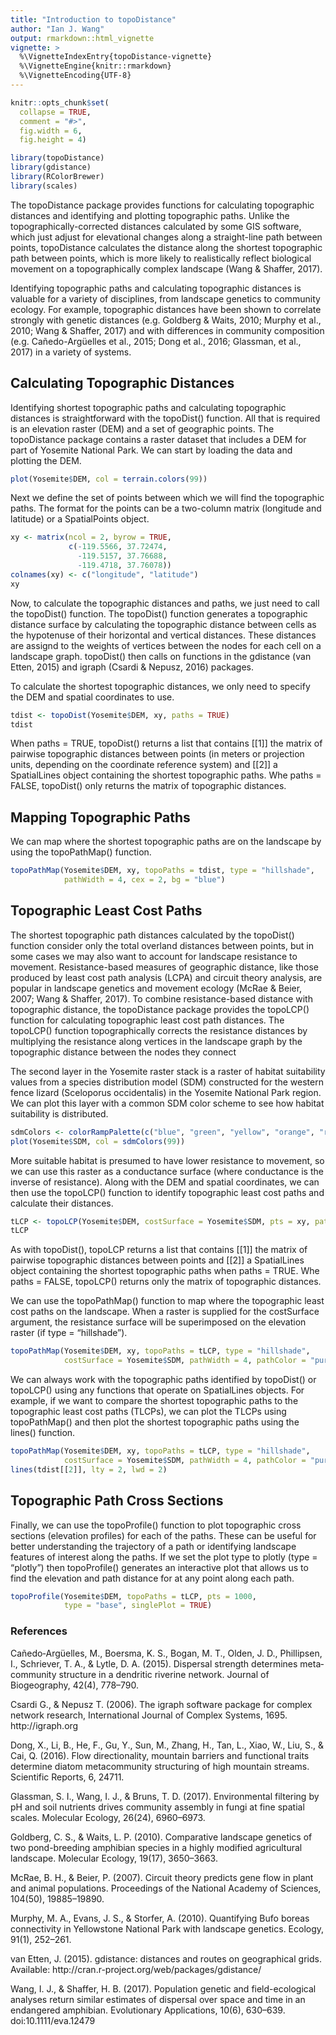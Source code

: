 ---
title: "Introduction to topoDistance"
author: "Ian J. Wang"
output: rmarkdown::html_vignette
vignette: >
  %\VignetteIndexEntry{topoDistance-vignette}
  %\VignetteEngine{knitr::rmarkdown}
  %\VignetteEncoding{UTF-8}
---

```{r, include = FALSE}
knitr::opts_chunk$set(
  collapse = TRUE,
  comment = "#>",
  fig.width = 6,
  fig.height = 4)

```

```{r setup, include = FALSE}
library(topoDistance)
library(gdistance)
library(RColorBrewer)
library(scales)
```

The topoDistance package provides functions for calculating topographic distances and identifying and plotting topographic paths.  Unlike the topographically-corrected distances calculated by some GIS software, which just adjust for elevational changes along a straight-line path between points, topoDistance calculates the distance along the shortest topographic path between points, which is more likely to realistically reflect biological movement on a topographically complex landscape (Wang & Shaffer, 2017).

Identifying topographic paths and calculating topographic distances is valuable for a variety of disciplines, from landscape genetics to community ecology.  For example, topographic distances have been shown to correlate strongly with genetic distances (e.g. Goldberg & Waits, 2010; Murphy et al., 2010; Wang & Shaffer, 2017) and with differences in community composition (e.g. Cañedo-Argüelles et al., 2015; Dong et al., 2016; Glassman, et al., 2017) in a variety of systems.  

## Calculating Topographic Distances
Identifying shortest topographic paths and calculating topographic distances is straightforward with the topoDist() function.  All that is required is an elevation raster (DEM) and a set of geographic points.  The topoDistance package contains a raster dataset that includes a DEM for part of Yosemite National Park.  We can start by loading the data and plotting the DEM.
```{r}
plot(Yosemite$DEM, col = terrain.colors(99))
```

Next we define the set of points between which we will find the topographic paths.  The format for the points can be a two-column matrix (longitude and latitude) or a SpatialPoints object.
```{r}
xy <- matrix(ncol = 2, byrow = TRUE,
             c(-119.5566, 37.72474,
               -119.5157, 37.76688,
               -119.4718, 37.76078))
colnames(xy) <- c("longitude", "latitude")
xy
```

Now, to calculate the topographic distances and paths, we just need to call the topoDist() function.  The topoDist() function generates a topographic distance surface by calculating the topographic distance between cells as the hypotenuse of their horizontal and vertical distances.  These distances are assignd to the weights of vertices between the nodes for each cell on a landscape graph.  topoDist() then calls on functions in the gdistance (van Etten, 2015) and igraph (Csardi & Nepusz, 2016) packages.

To calculate the shortest topographic distances, we only need to specify the DEM and spatial coordinates to use.
```{r}
tdist <- topoDist(Yosemite$DEM, xy, paths = TRUE)
tdist
```
When paths = TRUE, topoDist() returns a list that contains [[1]] the matrix of pairwise topographic distances between points (in meters or projection units, depending on the coordinate reference system) and [[2]] a SpatialLines object containing the shortest topographic paths.  Whe paths = FALSE, topoDist() only returns the matrix of topographic distances.

## Mapping Topographic Paths
We can map where the shortest topographic paths are on the landscape by using the topoPathMap() function.
```{r}
topoPathMap(Yosemite$DEM, xy, topoPaths = tdist, type = "hillshade",
            pathWidth = 4, cex = 2, bg = "blue")
```

## Topographic Least Cost Paths
The shortest topographic path distances calculated by the topoDist() function consider only the total overland distances between points, but in some cases we may also want to account for landscape resistance to movement.  Resistance-based measures of geographic distance, like those produced by least cost path analysis (LCPA) and circuit theory analysis, are popular in landscape genetics and movement ecology (McRae & Beier, 2007; Wang & Shaffer, 2017).  To combine resistance-based distance with topographic distance, the topoDistance package provides the topoLCP() function for calculating topographic least cost path distances.  The topoLCP() function topographically corrects the resistance distances by multiplying the resistance along vertices in the landscape graph by the topographic distance between the nodes they connect  

The second layer in the Yosemite raster stack is a raster of habitat suitability values from a species distribution model (SDM) constructed for the western fence lizard (Sceloporus occidentalis) in the Yosemite National Park region.  We can plot this layer with a common SDM color scheme to see how habitat suitability is distributed.
```{r}
sdmColors <- colorRampPalette(c("blue", "green", "yellow", "orange", "red"), space = "rgb", interpolate = "linear")
plot(Yosemite$SDM, col = sdmColors(99))
```

More suitable habitat is presumed to have lower resistance to movement, so we can use this raster as a conductance surface (where conductance is the inverse of resistance).  Along with the DEM and spatial coordinates, we can then use the topoLCP() function to identify topographic least cost paths and calculate their distances.  
```{r}
tLCP <- topoLCP(Yosemite$DEM, costSurface = Yosemite$SDM, pts = xy, paths = TRUE)
tLCP
```
As with topoDist(), topoLCP returns a list that contains [[1]] the matrix of pairwise topographic distances between points and [[2]] a SpatialLines object containing the shortest topographic paths when paths = TRUE.  Whe paths = FALSE, topoLCP() returns only the matrix of topographic distances.

We can use the topoPathMap() function to map where the topographic least cost paths on the landscape.  When a raster is supplied for the costSurface argument, the resistance surface will be superimposed on the elevation raster (if type = "hillshade").
```{r}
topoPathMap(Yosemite$DEM, xy, topoPaths = tLCP, type = "hillshade",
            costSurface = Yosemite$SDM, pathWidth = 4, pathColor = "purple")
```

We can always work with the topographic paths identified by topoDist() or topoLCP() using any functions that operate on SpatialLines objects.  For example, if we want to compare the shortest topographic paths to the topographic least cost paths (TLCPs), we can plot the TLCPs using topoPathMap() and then plot the shortest topographic paths using the lines() function.
```{r}
topoPathMap(Yosemite$DEM, xy, topoPaths = tLCP, type = "hillshade",
            costSurface = Yosemite$SDM, pathWidth = 4, pathColor = "purple")
lines(tdist[[2]], lty = 2, lwd = 2)
```

## Topographic Path Cross Sections
Finally, we can use the topoProfile() function to plot topographic cross sections (elevation profiles) for each of the paths.  These can be useful for better understanding the trajectory of a path or identifying landscape features of interest along the paths.  If we set the plot type to plotly (type = "plotly") then topoProfile() generates an interactive plot that allows us to find the elevation and path distance for at any point along each path.
```{r, warning=FALSE}
topoProfile(Yosemite$DEM, topoPaths = tLCP, pts = 1000, 
            type = "base", singlePlot = TRUE)
```

### References
Cañedo‐Argüelles, M., Boersma, K. S., Bogan, M. T., Olden, J. D., Phillipsen, I., Schriever, T. A., & Lytle, D. A. (2015). Dispersal strength determines meta‐community structure in a dendritic riverine network. Journal of Biogeography, 42(4), 778–790. 

Csardi G., & Nepusz T. (2006). The igraph software package for complex network research, International Journal of Complex Systems, 1695. http://igraph.org

Dong, X., Li, B., He, F., Gu, Y., Sun, M., Zhang, H., Tan, L., Xiao, W., Liu, S., & Cai, Q. (2016). Flow directionality, mountain barriers and functional traits determine diatom metacommunity structuring of high mountain streams. Scientific Reports, 6, 24711. 

Glassman, S. I., Wang, I. J., & Bruns, T. D. (2017). Environmental filtering by pH and soil nutrients drives community assembly in fungi at fine spatial scales. Molecular Ecology, 26(24), 6960–6973. 

Goldberg, C. S., & Waits, L. P. (2010). Comparative landscape genetics of two pond-breeding amphibian species in a highly modified agricultural landscape. Molecular Ecology, 19(17), 3650–3663. 

McRae, B. H., & Beier, P. (2007). Circuit theory predicts gene flow in plant and animal populations. Proceedings of the National Academy of Sciences, 104(50), 19885–19890.

Murphy, M. A., Evans, J. S., & Storfer, A. (2010). Quantifying Bufo boreas connectivity in Yellowstone National Park with landscape genetics. Ecology, 91(1), 252–261. 

van Etten, J. (2015). gdistance: distances and routes on geographical grids. Available: http://cran.r-project.org/web/packages/gdistance/ 

Wang, I. J., & Shaffer, H. B. (2017). Population genetic and field-ecological analyses return similar estimates of dispersal over space and time in an endangered amphibian. Evolutionary Applications, 10(6), 630–639. doi:10.1111/eva.12479
